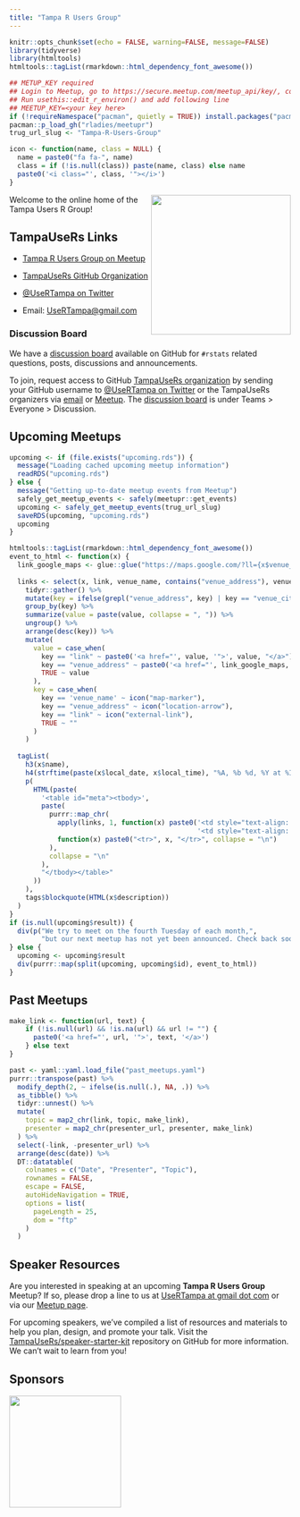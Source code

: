```yaml
---
title: "Tampa R Users Group"
---
```


<script>
$("a[href^='#']").click(function() {
     $('html,body').animate({scrollTop: $(this).offset().top}, 500);
});
</script>

```r
knitr::opts_chunk$set(echo = FALSE, warning=FALSE, message=FALSE)
library(tidyverse)
library(htmltools)
htmltools::tagList(rmarkdown::html_dependency_font_awesome())

## METUP_KEY required
## Login to Meetup, go to https://secure.meetup.com/meetup_api/key/, copy key
## Run usethis::edit_r_environ() and add following line
## MEETUP_KEY=<your key here>
if (!requireNamespace("pacman", quietly = TRUE)) install.packages("pacman")
pacman::p_load_gh("rladies/meetupr")
trug_url_slug <- "Tampa-R-Users-Group"

icon <- function(name, class = NULL) {
  name = paste0("fa fa-", name)
  class = if (!is.null(class)) paste(name, class) else name
  paste0('<i class="', class, '"></i>')
}
```

[meetup]: https://www.meetup.com/Tampa-R-Users-Group/
[twitter]: https://www.twitter.com/UseRTampa/
[github]: https://github.com/TampaUseRs
[discussion-board]: https://github.com/orgs/TampaUseRs/teams/everyone/discussions
[email]: mailto:UseRTampa@gmail.com

<a href="https://www.meetup.com/Tampa-R-Users-Group/"><img align="right" src="https://raw.githubusercontent.com/TampaUseRs/TampaUseRs/master/assets/hex-logo/trug-hex-800.png" width="250px"></a>
Welcome to the online home of the Tampa Users R Group!

## TampaUseRs Links

- [Tampa R Users Group on Meetup][meetup]

- [TampaUseRs GitHub Organization][github]

- [&commat;UseRTampa on Twitter][twitter]

- Email: <UseRTampa@gmail.com>

### Discussion Board

We have a [discussion board][discussion-board] available on GitHub for `#rstats` related questions, posts, discussions and announcements.

To join, request access to GitHub [TampaUseRs organization][github] by sending your GitHub username to [&commat;UseRTampa on Twitter][twitter] or the TampaUseRs organizers via [email][email] or [Meetup][meetup].
The [discussion board][discussion-board] is under Teams > Everyone > Discussion.

## Upcoming Meetups

```r
upcoming <- if (file.exists("upcoming.rds")) {
  message("Loading cached upcoming meetup information")
  readRDS("upcoming.rds")
} else {
  message("Getting up-to-date meetup events from Meetup")
  safely_get_meetup_events <- safely(meetupr::get_events)
  upcoming <- safely_get_meetup_events(trug_url_slug)
  saveRDS(upcoming, "upcoming.rds")
  upcoming
}
```

```r
htmltools::tagList(rmarkdown::html_dependency_font_awesome())
event_to_html <- function(x) {
  link_google_maps <- glue::glue("https://maps.google.com/?ll={x$venue_lat},{x$venue_lon}")
  
  links <- select(x, link, venue_name, contains("venue_address"), venue_city) %>% 
    tidyr::gather() %>% 
    mutate(key = ifelse(grepl("venue_address", key) | key == "venue_city", "venue_address", key)) %>% 
    group_by(key) %>% 
    summarize(value = paste(value, collapse = ", ")) %>% 
    ungroup() %>% 
    arrange(desc(key)) %>% 
    mutate(
      value = case_when(
        key == "link" ~ paste0('<a href="', value, '">', value, "</a>"),
        key == "venue_address" ~ paste0('<a href="', link_google_maps, '">', value, "</a>"),
        TRUE ~ value
      ),
      key = case_when(
        key == 'venue_name' ~ icon("map-marker"),
        key == "venue_address" ~ icon("location-arrow"),
        key == "link" ~ icon("external-link"),
        TRUE ~ ""
      )
    )
  
  tagList(
    h3(x$name),
    h4(strftime(paste(x$local_date, x$local_time), "%A, %b %d, %Y at %I:%M%P")),
    p(
      HTML(paste(
        '<table id="meta"><tbody>', 
        paste(
          purrr::map_chr(
            apply(links, 1, function(x) paste0('<td style="text-align: center">', x[1], "</td>",
                                               '<td style="text-align: left">', x[2], "</td>")),
            function(x) paste0("<tr>", x, "</tr>", collapse = "\n")
          ),
          collapse = "\n"
        ),
        "</tbody></table>"
      ))
    ),
    tags$blockquote(HTML(x$description))
  )
}
if (is.null(upcoming$result)) {
  div(p("We try to meet on the fourth Tuesday of each month,", 
        "but our next meetup has not yet been announced. Check back soon!"))
} else {
  upcoming <- upcoming$result
  div(purrr::map(split(upcoming, upcoming$id), event_to_html))
}
```

## Past Meetups

```r
make_link <- function(url, text) {
    if (!is.null(url) && !is.na(url) && url != "") {
      paste0('<a href="', url, '">', text, '</a>')
    } else text
}

past <- yaml::yaml.load_file("past_meetups.yaml")
purrr::transpose(past) %>% 
  modify_depth(2, ~ ifelse(is.null(.), NA, .)) %>% 
  as_tibble() %>% 
  tidyr::unnest() %>% 
  mutate(
    topic = map2_chr(link, topic, make_link),
    presenter = map2_chr(presenter_url, presenter, make_link)
  ) %>% 
  select(-link, -presenter_url) %>% 
  arrange(desc(date)) %>% 
  DT::datatable(
    colnames = c("Date", "Presenter", "Topic"), 
    rownames = FALSE,
    escape = FALSE,
    autoHideNavigation = TRUE,
    options = list(
      pageLength = 25,
      dom = "ftp"
    )
  )
```

## Speaker Resources

Are you interested in speaking at an upcoming **Tampa R Users Group** Meetup?
If so, please drop a line to us at [UseRTampa at gmail dot com][email] or via our [Meetup page][meetup].

For upcoming speakers, we've compiled a list of resources and materials to help you plan, design, and promote your talk.
Visit the [TampaUseRs/speaker-starter-kit](https://github.com/TampaUseRs/speaker-starter-kit) repository on GitHub for more information.
We can't wait to learn from you!

## Sponsors

<a href="https://www.r-consortium.org/">
<img src="https://www.r-consortium.org/wp-content/uploads/sites/13/2016/09/RConsortium_Horizontal_Pantone.png" width="200px">
</a>